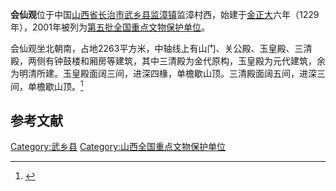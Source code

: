 {{coord|36|45|06|N|113|02|20|E|display=title|scale:10000}}
{{文物保护单位
| 级别 = 全国
| 名称 = 会仙观
| 图片 = 
| 所在 = [[山西省|山西省]][[武乡县|武乡县]]
| 分类 = 古建筑
| 时代 = [[金朝|金]]至[[清朝|清]]
| 编号 = [[第五批全国重点文物保护单位|第五批]]第254项
| 登录 = 2001年6月25日
}}
'''会仙观'''位于中国[[山西省|山西省]][[长治市|长治市]][[武乡县|武乡县]][[监漳镇|监漳镇]]监漳村西，始建于[[金朝|金]][[正大|正大]]六年（1229年），2001年被列为[[第五批全国重点文物保护单位|第五批全国重点文物保护单位]]。

会仙观坐北朝南，占地2263平方米，中轴线上有山门、关公殿、玉皇殿、三清殿，两侧有钟鼓楼和厢房等建筑，其中三清殿为金代原构，玉皇殿为元代建筑，余为明清所建。玉皇殿面阔三间，进深四椽，单檐歇山顶。三清殿面阔五间，进深三间，单檐歇山顶。<ref>{{Cite book |title=全国重点文物保护单位·第一至第五批·第Ⅰ卷 |publisher=文物出版社 |year=2004 |isbn=7-5010-1525-2 |pages=396 }}</ref>

==参考文献==
{{reflist}}

{{山西全国重点文物保护单位}}
{{中国木构建筑 (唐-宋)}}

{{DEFAULTSORT:Hui}}
[[Category:武乡县|Category:武乡县]]
[[Category:山西全国重点文物保护单位|Category:山西全国重点文物保护单位]]